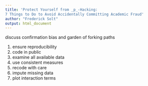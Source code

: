 ```yaml
---
title: 'Protect Yourself from _p_-Hacking:
7 Things to Do to Avoid Accidentally Committing Academic Fraud'
author: "Frederick Solt"
output: html_document
---
```


discuss confirmation bias and garden of forking paths

1. ensure reproducibility
1. code in public
1. examine all available data
1. use consistent measures
1. recode with care
1. impute missing data
1. plot interaction terms
